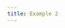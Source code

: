 ```yaml
---
title: Example 2
---
```


```{=html}
<script src="../../code/hupwc.js" ></script>
```


<div id="protected-content" style="display: none;">

##Example 2

Example histogram below:

This is a protected section. Here's a Python-generated histogram:

```python
import numpy as np
import matplotlib.pyplot as plt

x = np.random.rand(100)
plt.hist(x)
plt.show()
```

</div>

